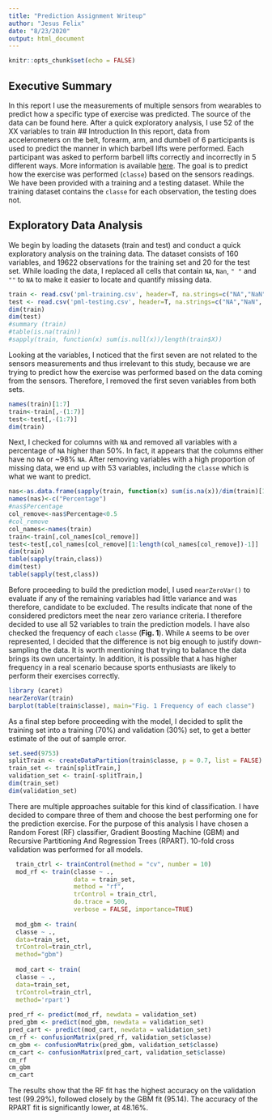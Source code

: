 ```yaml
---
title: "Prediction Assignment Writeup"
author: "Jesus Felix"
date: "8/23/2020"
output: html_document
---
```


```r
knitr::opts_chunk$set(echo = FALSE)
```

## Executive Summary
In this report I use the measurements of multiple sensors from wearables to predict how a specific type of exercise was predicted. The source of the data can be found here. After a quick exploratory analysis, I use 52 of the XX variables to train 
## Introduction
In this report, data from accelerometers on the belt, forearm, arm, and dumbell of 6 participants is used to predict the manner in which barbell lifts were performed. Each participant was asked to perform barbell lifts correctly and incorrectly in 5 different ways. More information is available [here](http://web.archive.org/web/20161224072740/http:/groupware.les.inf.puc-rio.br/har). The goal is to predict how the exercise was performed (`classe`) based on the sensors readings. We have been provided with a training and a testing dataset. While the training dataset contains the `classe` for each observation, the testing does not. 

## Exploratory Data Analysis
We begin by loading the datasets (train and test) and conduct a quick exploratory analysis on the training data. The dataset consists of 160 variables, and 19622 observations for the training set and 20 for the test set. While loading the data, I replaced all cells that contain `NA`, `Nan`, `" "` and `""` to `NA` to make it easier to locate and quantify missing data.  
```r
train <- read.csv('pml-training.csv', header=T, na.strings=c("NA","NaN", " ", ""))
test <- read.csv('pml-testing.csv', header=T, na.strings=c("NA","NaN", " ",""))
dim(train)
dim(test)
#summary (train)
#table(is.na(train))
#sapply(train, function(x) sum(is.null(x))/length(train$X))
```
Looking at the variables, I noticed that the first seven are not related to the sensors measurements and thus irrelevant to this study, because we are trying to predict how the exercise was performed based on the data coming from the sensors. Therefore, I removed the first seven variables from both sets.
```r
names(train)[1:7]
train<-train[,-(1:7)]
test<-test[,-(1:7)]
dim(train)
```

Next, I checked for columns with `NA` and removed all variables with a percentage of `NA` higher than 50%. In fact, it appears that the columns either have no `NA` or ~98% `NA`. After removing variables with a high proportion of missing data, we end up with 53 variables, including the `classe` which is what we want to predict. 
```r
nas<-as.data.frame(sapply(train, function(x) sum(is.na(x))/dim(train)[1]))
names(nas)<-c("Percentage")
#nas$Percentage
col_remove<-nas$Percentage<0.5
#col_remove
col_names<-names(train)
train<-train[,col_names[col_remove]]
test<-test[,col_names[col_remove][1:length(col_names[col_remove])-1]]
dim(train)
table(sapply(train,class))
dim(test)
table(sapply(test,class))
```
Before proceeding to build the prediction model, I used `nearZeroVar()` to evaluate if any of the remaining variables had little variance and was therefore, candidate to be excluded. The results indicate that none of the considered predictors meet the near zero variance criteria. I therefore decided to use all 52 variables to train the prediction models. I have also checked the frequency of each `classe` (**Fig. 1**). While `A` seems to be over represented, I decided that the difference is not big enough to justify down-sampling the data. It is worth mentioning that trying to balance the data brings its own uncertainty. In addition, it is possible that `A` has higher frequency in a real scenario because sports enthusiasts are likely to perform their exercises correctly. 
```r
library (caret)
nearZeroVar(train)
barplot(table(train$classe), main="Fig. 1 Frequency of each classe")
```
As a final step before proceeding with the model, I decided to split the training set into a training (70%) and validation (30%) set, to get a better estimate of the out of sample error.
```r
set.seed(9753)
splitTrain <- createDataPartition(train$classe, p = 0.7, list = FALSE)
train_set <- train[splitTrain,]
validation_set <- train[-splitTrain,]
dim(train_set)
dim(validation_set)
```
There are multiple approaches suitable for this kind of classification. I have decided to compare three of them and choose the best performing one for the prediction exercise. For the purpose of this analysis I have chosen a Random Forest (RF) classifier, Gradient Boosting Machine (GBM) and Recursive Partitioning And Regression Trees (RPART). 10-fold cross validation was performed for all models. 
```r
  train_ctrl <- trainControl(method = "cv", number = 10)
  mod_rf <- train(classe ~ .,
                  data = train_set,
                  method = "rf",
                  trControl = train_ctrl,
                  do.trace = 500,
                  verbose = FALSE, importance=TRUE)
  
  mod_gbm <- train(
  classe ~ ., 
  data=train_set,
  trControl=train_ctrl,
  method="gbm")
  
  mod_cart <- train(
  classe ~ ., 
  data=train_set,
  trControl=train_ctrl,
  method='rpart')
  
pred_rf <- predict(mod_rf, newdata = validation_set)
pred_gbm <- predict(mod_gbm, newdata = validation_set)
pred_cart <- predict(mod_cart, newdata = validation_set)
cm_rf <- confusionMatrix(pred_rf, validation_set$classe)
cm_gbm <- confusionMatrix(pred_gbm, validation_set$classe)
cm_cart <- confusionMatrix(pred_cart, validation_set$classe)
cm_rf
cm_gbm
cm_cart
```
The results show that the RF fit has the highest accuracy on the validation test (99.29%), followed closely by the GBM fit (95.14). The accuracy of the RPART fit is significantly lower, at 48.16%. 
